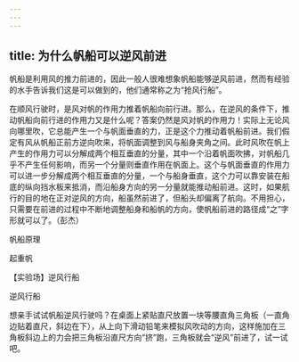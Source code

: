 ```yaml
---
---
---
```

title: 为什么帆船可以逆风前进
---




帆船是利用风的推力前进的，因此一般人很难想象帆船能够逆风前进，然而有经验的水手告诉我们这是可以做到的，他们通常称之为“抢风行船”。

在顺风行驶时，是风对帆的作用力推着帆船向前行进。那么，在逆风的条件下，推动帆船向前行进的作用力又是什么呢？答案仍然是风对帆的作用力！实际上无论风向哪里吹，它总能产生一个与帆面垂直的力，正是这个力推动着帆船前进。我们假定有风从帆船正前方逆向吹来，将帆面调整到风与船身夹角之间。此时风吹在帆上产生的作用力可以分解成两个相互垂直的分量，其中一个沿着帆面吹拂，对帆船几乎不产生任何影响，而另一个分量则垂直作用在帆面上。这个与帆面垂直的作用力可以进一步分解成两个相互垂直的分量，一个与船身垂直，这个力可以靠安装在船底的纵向挡水板来抵消，而沿船身方向的另一分量就能推动船前进。这时，如果航行的目的地在正对逆风的方向，船虽然前进了，但船头却偏离了航向。不用担心，只需要在前进的过程中不断地调整船身和船帆的方向，使帆船前进的路径成“之”字形就可以了。（彭杰）

帆船原理



起重帆





【实验场】逆风行船

逆风行船



想亲手试试帆船逆风行驶吗？在桌面上紧贴直尺放置一块等腰直角三角板（一直角边贴着直尺，斜边在下），从上向下滑动铅笔来模拟风吹动的方向，这样施加在三角板斜边上的力会把三角板沿直尺方向“挤”跑，三角板就会“逆风”前进了，试一试吧。